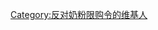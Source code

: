 {{userbox
 |border-s=1
 |border-c=black
 |id-s=11
 |id-c=#bb0000
 |id-fc=#bbbbbb
 |id=<s>奶粉<br>限购令</s>
 |info-s=10
 |info-c=black
 |info-fc=#eeeeee
 |info=這名用戶反對[[奶粉限购令|<span style="color:#eeeeee;">'''奶粉限购令'''</span>]]。
}}
[[Category:反对奶粉限购令的维基人]]
